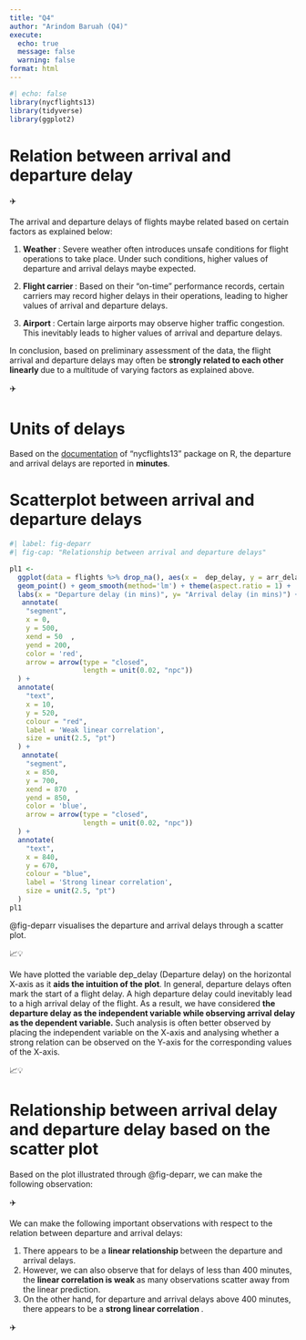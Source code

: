 ```yaml
---
title: "Q4"
author: "Arindom Baruah (Q4)"
execute: 
  echo: true
  message: false
  warning: false
format: html
---
```




```r
#| echo: false
library(nycflights13)
library(tidyverse)
library(ggplot2)

```



# Relation between arrival and departure delay


<div class="alert alert-block alert-success">
✈️ 

The arrival and departure delays of flights maybe related based on certain factors as explained below:

1. <b> Weather </b>: Severe weather often introduces unsafe conditions for flight operations to take place. Under such conditions, higher values of departure and arrival delays maybe expected.

2. <b> Flight carrier </b>: Based on their "on-time" performance records, certain carriers may record higher delays in their operations, leading to higher values of arrival and departure delays.

3. <b> Airport </b>: Certain large airports may observe higher traffic congestion. This inevitably leads to higher values of arrival and departure delays.

In conclusion, based on preliminary assessment of the data, the flight arrival and departure delays may often be <b> strongly related to each other linearly </b> due to a multitude of varying factors as explained above. 


✈️ </div>


# Units of delays

Based on the [documentation](https://cran.r-project.org/web/packages/nycflights13/nycflights13.pdf) of "nycflights13" package on R, the departure and arrival delays are reported in __minutes__.


# Scatterplot between arrival and departure delays

```r
#| label: fig-deparr
#| fig-cap: "Relationship between arrival and departure delays"

pl1 <-
  ggplot(data = flights %>% drop_na(), aes(x =  dep_delay, y = arr_delay)) + 
  geom_point() + geom_smooth(method='lm') + theme(aspect.ratio = 1) + 
  labs(x = "Departure delay (in mins)", y= "Arrival delay (in mins)") + theme_classic() +
   annotate(
    "segment",
    x = 0,
    y = 500,
    xend = 50  ,
    yend = 200,
    color = 'red',
    arrow = arrow(type = "closed",
                  length = unit(0.02, "npc"))
  ) +
  annotate(
    "text",
    x = 10,
    y = 520,
    colour = "red",
    label = 'Weak linear correlation',
    size = unit(2.5, "pt")
  ) +
   annotate(
    "segment",
    x = 850,
    y = 700,
    xend = 870  ,
    yend = 850,
    color = 'blue',
    arrow = arrow(type = "closed",
                  length = unit(0.02, "npc"))
  ) +
  annotate(
    "text",
    x = 840,
    y = 670,
    colour = "blue",
    label = 'Strong linear correlation',
    size = unit(2.5, "pt")
  )
pl1
```
@fig-deparr visualises the departure and arrival delays through a scatter plot.

<div class="alert alert-block alert-warning">
📈💡

We have plotted the variable dep_delay (Departure delay) on the horizontal X-axis as it __aids the intuition of the plot__. In general, departure delays often mark the start of a flight delay. A high departure delay could inevitably lead to a high arrival delay of the flight. As a result, we have considered __the departure delay as the independent variable while observing arrival delay as the dependent variable.__ Such analysis is often better observed by placing the independent variable on the X-axis and analysing whether a strong relation can be observed on the Y-axis for the corresponding values of the X-axis.

📈💡  </div>



# Relationship between arrival delay and departure delay based on the scatter plot

Based on the plot illustrated through @fig-deparr, we can make the following observation:

<div class="alert alert-block alert-warning">
✈️

We can make the following important observations with respect to the relation between departure and arrival delays:

1. There appears to be a <b> linear relationship </b> between the departure and arrival delays.
2. However, we can also observe that for delays of less than 400 minutes, the <b> linear correlation is weak </b> as many observations scatter away from the linear prediction.
3. On the other hand, for departure and arrival delays above 400 minutes, there appears to be a <b> strong linear correlation </b>. 

✈️ </div>


